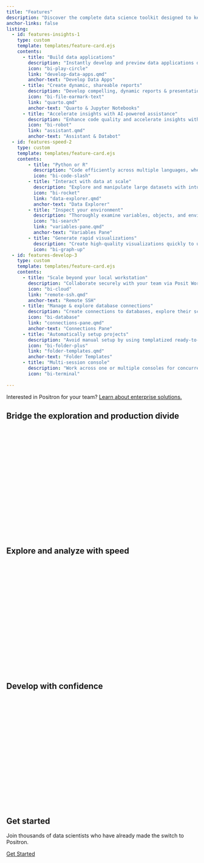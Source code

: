 ```yaml
---
title: "Features"
description: "Discover the complete data science toolkit designed to keep you in the flow. Quickly move from data to insight to application in one code editor."
anchor-links: false
listing:
  - id: features-insights-1
    type: custom
    template: templates/feature-card.ejs
    contents:
      - title: "Build data applications"
        description: "Instantly develop and preview data applications directly from Positron."
        icon: "bi-play-circle"
        link: "develop-data-apps.qmd"
        anchor-text: "Develop Data Apps"
      - title: "Create dynamic, shareable reports"
        description: "Develop compelling, dynamic reports & presentations using Quarto and Jupyter Notebooks to effectively communicate insights to any stakeholder."
        icon: "bi-file-earmark-text"
        link: "quarto.qmd"
        anchor-text: "Quarto & Jupyter Notebooks"
      - title: "Accelerate insights with AI-powered assistance"
        description: "Enhance code quality and accelerate insights with integrated AI assistance contextualized for data science."
        icon: "bi-robot"
        link: "assistant.qmd"
        anchor-text: "Assistant & Databot"
  - id: features-speed-2
    type: custom
    template: templates/feature-card.ejs
    contents:
        - title: "Python or R"
          description: "Code efficiently across multiple languages, whether it's Python or R."
          icon: "bi-code-slash"
        - title: "Interact with data at scale"
          description: "Explore and manipulate large datasets with intuitive, fast, and interactive data frames."
          icon: "bi-rocket"
          link: "data-explorer.qmd"
          anchor-text: "Data Explorer"
        - title: "Inspect your environment"
          description: "Thoroughly examine variables, objects, and environments for robust debugging and understanding."
          icon: "bi-search"
          link: "variables-pane.qmd"
          anchor-text: "Variables Pane"
        - title: "Generate rapid visualizations"
          description: "Create high-quality visualizations quickly to uncover patterns and communicate findings effectively."
          icon: "bi-graph-up"
  - id: features-develop-3
    type: custom
    template: templates/feature-card.ejs
    contents:
      - title: "Scale beyond your local workstation"
        description: "Collaborate securely with your team via Posit Workbench or use remote SSH to access your own servers."
        icon: "bi-cloud"
        link: "remote-ssh.qmd"
        anchor-text: "Remote SSH"
      - title: "Manage & explore database connections"
        description: "Create connections to databases, explore their schemas, and interactively preview database tables."
        icon: "bi-database"
        link: "connections-pane.qmd"
        anchor-text: "Connections Pane"
      - title: "Automatically setup projects"
        description: "Avoid manual setup by using templatized ready-to-use environments."
        icon: "bi-folder-plus"
        link: "folder-templates.qmd"
        anchor-text: "Folder Templates"
      - title: "Multi-session console"
        description: "Work across one or multiple consoles for concurrent analysis and development."
        icon: "bi-terminal"
        
---
```


::: {.callout-note}
Interested in Positron for your team? [Learn about enterprise solutions.](https://posit.co/products/ide/positron/?utm_source=positron-docs&utm_medium=features-page)
:::

## Bridge the exploration and production divide
::: {.hero-video}
```{=html}
<script src="https://fast.wistia.com/player.js" async></script>
<script src="https://fast.wistia.com/embed/shybc7tztp.js" async type="module"></script>
<style>
wistia-player[media-id='shybc7tztp']:not(:defined) { 
  background: center / contain no-repeat url('https://fast.wistia.com/embed/medias/shybc7tztp/swatch'); 
  display: block; 
  filter: blur(5px); 
  padding-top:56.25%; 
}
</style>
<wistia-player media-id="shybc7tztp" aspect="1.7777777777777777" autoplay="false" aria-label="Video demonstration of Positron's AI assistance and environment inspection features" doNotTrack="true"></wistia-player>
```
:::

::: {#features-insights-1}
:::

## Explore and analyze with speed

::: {.hero-video}
```{=html}
<script src="https://fast.wistia.com/player.js" async></script>
<script src="https://fast.wistia.com/embed/zhzn80uv1u.js" async type="module"></script>
<style>
wistia-player[media-id='zhzn80uv1u']:not(:defined) { 
  background: center / contain no-repeat url('https://fast.wistia.com/embed/medias/zhzn80uv1u/swatch'); 
  display: block; 
  filter: blur(5px); 
  padding-top:56.25%; 
}
</style>
<wistia-player media-id="zhzn80uv1u" aspect="1.7777777777777777" autoplay="false" aria-label="Video demonstration of Positron's multi-language coding and data exploration features" doNotTrack="true"></wistia-player>
```
:::

::: {#features-speed-2}
:::

## Develop with confidence
::: {.hero-video}
```{=html}
<script src="https://fast.wistia.com/player.js" async></script><script src="https://fast.wistia.com/embed/818ycanm51.js" async type="module"></script><style>wistia-player[media-id='818ycanm51']:not(:defined) { background: center / contain no-repeat url('https://fast.wistia.com/embed/medias/818ycanm51/swatch'); display: block; filter: blur(5px); padding-top:56.25%; }</style> <wistia-player media-id="818ycanm51" aspect="1.7777777777777777" autoplay="false" aria-label="Positron features demonstration video" doNotTrack="true"></wistia-player>
```
:::

::: {#features-develop-3}
:::


## Get started

Join thousands of data scientists who have already made the switch to Positron.

<a href="welcome.qmd" class='btn btn-primary'>Get Started</a>


